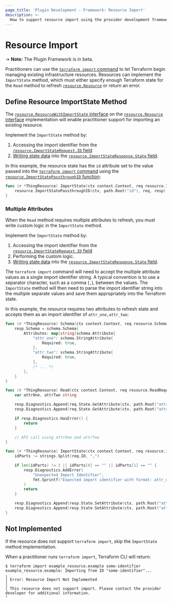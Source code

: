 ```yaml
---
page_title: 'Plugin Development - Framework: Resource Import'
description: >-
  How to support resource import using the provider development framework.
---
```


# Resource Import

-> **Note:** The Plugin Framework is in beta.

Practitioners can use the  [`terraform import` command](/terraform/cli/commands/import) to let Terraform begin managing existing infrastructure resources. Resources can implement the `ImportState` method, which must either specify enough Terraform state for the `Read` method to refresh [`resource.Resource`](https://pkg.go.dev/github.com/hashicorp/terraform-plugin-framework/resource#Resource) or return an error.

## Define Resource ImportState Method

The [`resource.ResourceWithImportState` interface](https://pkg.go.dev/github.com/hashicorp/terraform-plugin-framework/resource#ResourceWithImportState) on the [`resource.Resource` interface](https://pkg.go.dev/github.com/hashicorp/terraform-plugin-framework/resource#Resource) implementation will enable practitioner support for importing an existing resource.

Implement the `ImportState` method by:

1. Accessing the import identifier from the [`resource.ImportStateRequest.ID` field](https://pkg.go.dev/github.com/hashicorp/terraform-plugin-framework/resource#ImportStateRequest)
1. [Writing state data](/terraform/plugin/framework/writing-state) into the [`resource.ImportStateResponse.State` field](https://pkg.go.dev/github.com/hashicorp/terraform-plugin-framework/resource#ImportStateResponse.State).

In this example, the resource state has the `id` attribute set to the value passed into the [`terraform import` command](/terraform/cli/commands/import) using the [`resource.ImportStatePassthroughID` function](https://pkg.go.dev/github.com/hashicorp/terraform-plugin-framework/resource#ImportStatePassthroughID):

```go
func (r *ThingResource) ImportState(ctx context.Context, req resource.ImportStateRequest, resp *resource.ImportStateResponse) {
    resource.ImportStatePassthroughID(ctx, path.Root("id"), req, resp)
}
```

### Multiple Attributes

When the `Read` method requires multiple attributes to refresh, you must write custom logic in the `ImportState` method.

Implement the `ImportState` method by:

1. Accessing the import identifier from the [`resource.ImportStateRequest.ID` field](https://pkg.go.dev/github.com/hashicorp/terraform-plugin-framework/resource#ImportStateRequest)
1. Performing the custom logic.
1. [Writing state data](/terraform/plugin/framework/writing-state) into the [`resource.ImportStateResponse.State` field](https://pkg.go.dev/github.com/hashicorp/terraform-plugin-framework/resource#ImportStateResponse.State).

The `terraform import` command will need to accept the multiple attribute values as a single import identifier string. A typical convention is to use a separator character, such as a comma (`,`), between the values. The `ImportState` method will then need to parse the import identifier string into the multiple separate values and save them appropriately into the Terraform state.

In this example, the resource requires two attributes to refresh state and accepts them as an import identifier of `attr_one,attr_two`:

```go
func (r *ThingResource) Schema(ctx context.Context, req resource.SchemaRequest, resp *resource.SchemaResponse) {
    resp.Schema = schema.Schema{
        Attributes: map[string]schema.Attribute{
            "attr_one": schema.StringAttribute{
                Required: true,
            },
            "attr_two": schema.StringAttribute{
                Required: true,
            },
            /* ... */
        },
    }
}

func (r *ThingResource) Read(ctx context.Context, req resource.ReadRequest, resp *resource.ReadResponse) {
    var attrOne, attrTwo string

    resp.Diagnostics.Append(req.State.GetAttribute(ctx, path.Root("attr_one"), &attrOne)...)
    resp.Diagnostics.Append(req.State.GetAttribute(ctx, path.Root("attr_two"), &attrTwo)...)

    if resp.Diagnostics.HasError() {
        return
    }

    // API call using attrOne and attrTwo
}

func (r *ThingResource) ImportState(ctx context.Context, req resource.ImportStateRequest, resp *resource.ImportStateResponse) {
    idParts := strings.Split(req.ID, ",")

    if len(idParts) != 2 || idParts[0] == "" || idParts[1] == "" {
        resp.Diagnostics.AddError(
            "Unexpected Import Identifier",
            fmt.Sprintf("Expected import identifier with format: attr_one,attr_two. Got: %q", req.ID),
        )
        return
    }

    resp.Diagnostics.Append(resp.State.SetAttribute(ctx, path.Root("attr_one"), idParts[0])...)
    resp.Diagnostics.Append(resp.State.SetAttribute(ctx, path.Root("attr_two"), idParts[1])...)
}
```

## Not Implemented

If the resource does not support `terraform import`, skip the `ImportState` method implementation.

When a practitioner runs `terraform import`, Terraform CLI will return:

```console
$ terraform import example_resource.example some-identifier
example_resource.example: Importing from ID "some-identifier"...
╷
│ Error: Resource Import Not Implemented
│ 
│ This resource does not support import. Please contact the provider developer for additional information.
╵
```
